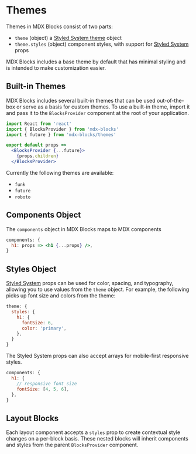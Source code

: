 
# Themes

Themes in MDX Blocks consist of two parts:

- `theme` (object) a [Styled System theme][theme specification] object
- `theme.styles` (object) component styles, with support for [Styled System][] props

MDX Blocks includes a base theme by default that has minimal styling and is intended to make customization easier.

## Built-in Themes

MDX Blocks includes several built-in themes that can be used out-of-the-box or serve as a basis for custom themes.
To use a built-in theme, import it and pass it to the `BlocksProvider` component at the root of your application.

```jsx
import React from 'react'
import { BlocksProvider } from 'mdx-blocks'
import { future } from 'mdx-blocks/themes'

export default props =>
  <BlocksProvider {...future}>
    {props.children}
  </BlocksProvider>
```

Currently the following themes are available:

- `funk`
- `future`
- `roboto`

## Components Object

The `components` object in MDX Blocks maps to MDX components

```jsx
components: {
  h1: props => <h1 {...props} />,
}
```

## Styles Object

[Styled System][] props can be used for color, spacing, and typography, allowing you to use values from the `theme` object.
For example, the following picks up font size and colors from the theme:

```js
theme: {
  styles: {
    h1: {
      fontSize: 6,
      color: 'primary',
    },
  }
}
```

The Styled System props can also accept arrays for mobile-first responsive styles.

```js
components: {
  h1: {
    // responsive font size
    fontSize: [4, 5, 6],
  },
}
```

## Layout Blocks

Each layout component accepts a `styles` prop to create contextual style changes on a per-block basis.
These nested blocks will inherit components and styles from the parent `BlocksProvider` component.

[styled system]: https://styled-system.com
[theme specification]: https://styled-system.com/theme-specification
